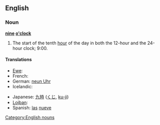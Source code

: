 ==English==

===Noun===
'''[[nine]] [[o'clock]]'''

# The start of the tenth [[hour]] of the day in both the 12-hour and the 24-hour clock; 9:00.

====Translations====
{{trans-top|the start of the tenth hour}}
* [[Ewe]]: {{tø|ee|ga asieke|n|xs=Ewe}}
* French: {{t|fr|neuf heures|f}}
* German: [[neun Uhr]]
* Icelandic: {{t-|is|klukkan níu}}
{{trans-mid}}
* Japanese: [[九時]] ([[くじ]], [[ku-ji]])
* [[Lojban]]: {{t|jbo|socac.}}
* Spanish: [[las]] [[nueve]]
{{trans-bottom}}

[[Category:English nouns]]
